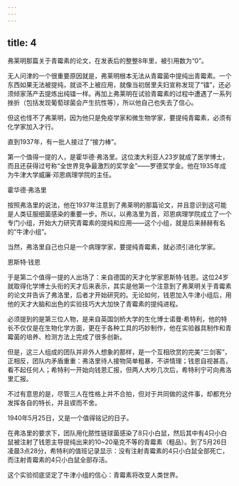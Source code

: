 ```yaml
---
---
---
```

title: 4
---



弗莱明那篇关于青霉素的论文，在发表后的整整8年里，被引用数为“0”。

无人问津的一个很重要原因就是，弗莱明根本无法从青霉菌中提纯出青霉素。一个东西如果无法被提纯，就谈不上被应用，就像当初居里夫妇宣称发现了“镭”，还必须倾家荡产去提炼出纯镭一样。再加上弗莱明在试验青霉素的过程中遭遇了一系列挫折（包括发现葡萄球菌会产生抗性等），所以他自己也失去了信心。

但这也怪不了弗莱明，因为他只是免疫学家和微生物学家，要提纯青霉素，必须有化学家加入才行。

直到1937年，有一批人接过了“接力棒”。

第一个值得一提的人，是霍华德·弗洛里。这位澳大利亚人23岁就成了医学博士，而且还获得过号称“全世界竞争最激烈的奖学金”——罗德奖学金。他在1935年成为牛津大学威廉·邓恩病理学院的主任。

霍华德·弗洛里



按照弗洛里的说法，他在1937年注意到了弗莱明的那篇论文，并且意识到这可能是人类征服细菌感染的重要一步。所以，以弗洛里为首，邓恩病理学院成立了一个专门小组，开始大力研究青霉素的提纯和应用——这个小组，就是后来赫赫有名的“牛津小组”。

当然，弗洛里自己也只是一个病理学家，要提纯青霉素，就必须引进化学家。

恩斯特·钱恩



于是第二个值得一提的人出场了：来自德国的天才化学家恩斯特·钱恩。这位24岁就取得化学博士头衔的天才后来表示，其实是他第一个注意到了弗莱明关于青霉素的论文并告诉了弗洛里，后者才开始研究的。无论如何，钱恩加入牛津小组后，用他的天才大脑和出色的实验技巧大大加快了青霉素的提纯进程。

必须提到的是第三位人物，是来自英国剑桥大学的生化博士诺曼·希特利，他的特长不仅仅是在生物化学方面，更在于各种工具的巧妙制作，他在实验器具制作和青霉菌的培养、检测方法上完成了很多创新。

但是，这三人组成的团队并非外人想象的那样，是一个互相欣赏的完美“三剑客”，正相反，团队内矛盾重重：弗洛里待人接物简单粗暴，不讲情理；钱恩自视甚高，看不起任何人；希特利一开始向钱恩汇报，但两人大吵几次后，希特利宁可向弗洛里汇报。

不过有意思的是，尽管三人在性格上并不合拍，但对于共同做的这件事，却都充分发挥各自的特长，并且锲而不舍。

1940年5月25日，又是一个值得铭记的日子。

在弗洛里的要求下，团队用化脓性链球菌感染了8只小白鼠，然后其中有4只小白鼠被注射了钱恩主导提纯出来的10~20毫克不等的青霉素（粗品）。到了5月26日凌晨3点28分，希特利的值班记录显示：没有注射青霉素的4只小白鼠全部死亡，而注射青霉素的4只小白鼠全部存活。

这个实验彻底坚定了牛津小组的信心：青霉素将改变人类世界。